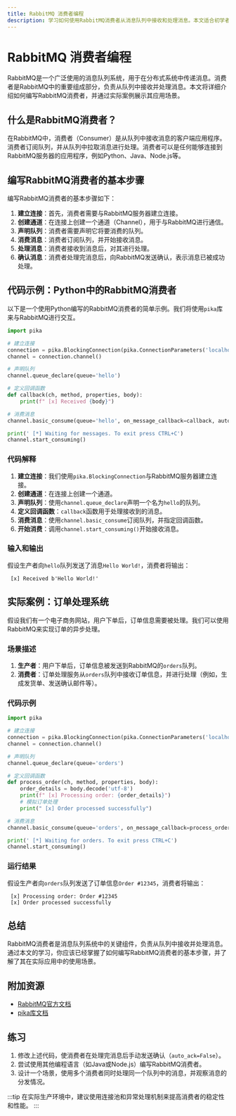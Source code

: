 ```yaml
---
title: RabbitMQ 消费者编程
description: 学习如何使用RabbitMQ消费者从消息队列中接收和处理消息。本文适合初学者，包含代码示例、实际案例和详细解释。
---
```


# RabbitMQ 消费者编程

RabbitMQ是一个广泛使用的消息队列系统，用于在分布式系统中传递消息。消费者是RabbitMQ中的重要组成部分，负责从队列中接收并处理消息。本文将详细介绍如何编写RabbitMQ消费者，并通过实际案例展示其应用场景。

## 什么是RabbitMQ消费者？

在RabbitMQ中，消费者（Consumer）是从队列中接收消息的客户端应用程序。消费者订阅队列，并从队列中拉取消息进行处理。消费者可以是任何能够连接到RabbitMQ服务器的应用程序，例如Python、Java、Node.js等。

## 编写RabbitMQ消费者的基本步骤

编写RabbitMQ消费者的基本步骤如下：

1. **建立连接**：首先，消费者需要与RabbitMQ服务器建立连接。
2. **创建通道**：在连接上创建一个通道（Channel），用于与RabbitMQ进行通信。
3. **声明队列**：消费者需要声明它将要消费的队列。
4. **消费消息**：消费者订阅队列，并开始接收消息。
5. **处理消息**：消费者接收到消息后，对其进行处理。
6. **确认消息**：消费者处理完消息后，向RabbitMQ发送确认，表示消息已被成功处理。

## 代码示例：Python中的RabbitMQ消费者

以下是一个使用Python编写的RabbitMQ消费者的简单示例。我们将使用`pika`库来与RabbitMQ进行交互。

```python
import pika

# 建立连接
connection = pika.BlockingConnection(pika.ConnectionParameters('localhost'))
channel = connection.channel()

# 声明队列
channel.queue_declare(queue='hello')

# 定义回调函数
def callback(ch, method, properties, body):
    print(f" [x] Received {body}")

# 消费消息
channel.basic_consume(queue='hello', on_message_callback=callback, auto_ack=True)

print(' [*] Waiting for messages. To exit press CTRL+C')
channel.start_consuming()
```

### 代码解释

1. **建立连接**：我们使用`pika.BlockingConnection`与RabbitMQ服务器建立连接。
2. **创建通道**：在连接上创建一个通道。
3. **声明队列**：使用`channel.queue_declare`声明一个名为`hello`的队列。
4. **定义回调函数**：`callback`函数用于处理接收到的消息。
5. **消费消息**：使用`channel.basic_consume`订阅队列，并指定回调函数。
6. **开始消费**：调用`channel.start_consuming()`开始接收消息。

### 输入和输出

假设生产者向`hello`队列发送了消息`Hello World!`，消费者将输出：

```
 [x] Received b'Hello World!'
```

## 实际案例：订单处理系统

假设我们有一个电子商务网站，用户下单后，订单信息需要被处理。我们可以使用RabbitMQ来实现订单的异步处理。

### 场景描述

1. **生产者**：用户下单后，订单信息被发送到RabbitMQ的`orders`队列。
2. **消费者**：订单处理服务从`orders`队列中接收订单信息，并进行处理（例如，生成发货单、发送确认邮件等）。

### 代码示例

```python
import pika

# 建立连接
connection = pika.BlockingConnection(pika.ConnectionParameters('localhost'))
channel = connection.channel()

# 声明队列
channel.queue_declare(queue='orders')

# 定义回调函数
def process_order(ch, method, properties, body):
    order_details = body.decode('utf-8')
    print(f" [x] Processing order: {order_details}")
    # 模拟订单处理
    print(" [x] Order processed successfully")

# 消费消息
channel.basic_consume(queue='orders', on_message_callback=process_order, auto_ack=True)

print(' [*] Waiting for orders. To exit press CTRL+C')
channel.start_consuming()
```

### 运行结果

假设生产者向`orders`队列发送了订单信息`Order #12345`，消费者将输出：

```
 [x] Processing order: Order #12345
 [x] Order processed successfully
```

## 总结

RabbitMQ消费者是消息队列系统中的关键组件，负责从队列中接收并处理消息。通过本文的学习，你应该已经掌握了如何编写RabbitMQ消费者的基本步骤，并了解了其在实际应用中的使用场景。

## 附加资源

- [RabbitMQ官方文档](https://www.rabbitmq.com/documentation.html)
- [pika库文档](https://pika.readthedocs.io/en/stable/)

## 练习

1. 修改上述代码，使消费者在处理完消息后手动发送确认（`auto_ack=False`）。
2. 尝试使用其他编程语言（如Java或Node.js）编写RabbitMQ消费者。
3. 设计一个场景，使用多个消费者同时处理同一个队列中的消息，并观察消息的分发情况。

:::tip
在实际生产环境中，建议使用连接池和异常处理机制来提高消费者的稳定性和性能。
:::